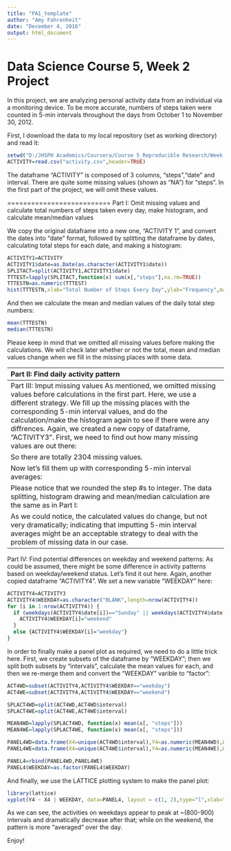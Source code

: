---
title: "PA1_template"
author: "Amy Fahrenheit"
date: "December 4, 2016"
output: html_document
---
Data Science Course 5, Week 2 Project
=====================================
In this project, we are analyzing personal activity data from an individual via a monitoring device. To be more accurate, numbers of steps taken were counted in 5-min intervals throughout the days from October 1 to November 30, 2012.

First, I download the data to my local repository (set as working directory) and read it:

```{r}
setwd("D:/JHSPH Academics/Coursera/Course 5_Reproducible Research/Week 2/RepData_PeerAssessment1")
ACTIVITY=read.csv("activity.csv",header=TRUE)
```

The dataframe "ACTIVITY" is composed of 3 columns, "steps","date" and interval. There are quite some missing values (shown as "NA") for "steps". In the first part of the project, we will omit these values.

==========================
Part I: Omit missing values and calculate total numbers of steps taken every day, make histogram, and calculate mean/median values

We copy the original dataframe into a new one, "ACTIVITY 1", and convert the dates into "date" format, followed by splitting the dataframe by dates, calculating total steps for each date, and making a histogram: 
```{r}
ACTIVITY1=ACTIVITY
ACTIVITY1$date=as.Date(as.character(ACTIVITY1$date))
SPLITACT=split(ACTIVITY1,ACTIVITY1$date)
TTTEST=lapply(SPLITACT,function(x) sum(x[,"steps"],na.rm=TRUE))
TTTESTN=as.numeric(TTTEST)
hist(TTTESTN,xlab="Total Number of Steps Every Day",ylab="Frequency",main="Histogram of Daily Step Total #")
```

And then we calculate the mean and median values of the daily total step numbers:
```{r}
mean(TTTESTN)
median(TTTESTN)
```

Please keep in mind that we omitted all missing values before making the calculations. We will check later whether or not the total, mean and median values change when we fill in the missing places with some data.

----------------------------------
Part II: Find daily activity pattern

Again, we create a new dataframe "ACTIVITY2" to avoid directly working on original one. We will split it by interval this time and plot daily activity pattern:

```{r}
ACTIVITY2=ACTIVITY1
SPLITACT2=split(ACTIVITY2,ACTIVITY2$interval)
MEANTEST=lapply(SPLITACT2, function(x) mean(x[,"steps"],na.rm=TRUE))
X1=unique(ACTIVITY2$interval)
Y1=as.numeric(MEANTEST)
plot(X1,Y1,type="l",xlab="Intervals",ylab="Average Steps", main="Daily Activity Pattern")
```

In order to figure out the exact 5-min interval for maximum average steps, we write a simple for loop:
```{r}
max(Y1)
ACT2=data.frame(X1,Y1)
nrow(ACT2)
for (i in 1:nrow(ACT2)) {
  if (ACT2$Y1[i]==max(ACT2$Y1)) {
    print(ACT2$X1[i])
  }
}
```
And we can find that the maximum average steps are taken by the 835 interval.

-----------------------------------------------------------------------------
Part III: Imput missing values
As mentioned, we omitted missing values before calculations in the first part. Here, we use a different strategy. We fill up the missing places with the corresponding 5-min interval values, and do the calculation/make the histogram again to see if there were any diffrences. 
Again, we created a new copy of dataframe, "ACTIVITY3". First, we need to find out how many missing values are out there:
```{r}
ACTIVITY3=ACTIVITY1
k=0
for (i in 1:nrow(ACTIVITY3)) {
   if (is.na(ACTIVITY3$steps[i])==TRUE) {
    k=k+1
  }
}
k
```

So there are totally 2304 missing values.

Now let's fill them up with corresponding 5-min interval averages:
```{r}
for (i in 1:nrow(ACTIVITY3)) {
  if (is.na(ACTIVITY3$steps[i]==TRUE)) {
    for (j in 1:nrow(ACT2)) {
      if (ACTIVITY3$interval[i]==ACT2$X1[j]) {
        ACTIVITY3$steps[i]=round(ACT2$Y1[j],0)
      }
    }
  }
}
```

Please notice that we rounded the step #s to integer.
The data splitting, histogram drawing and mean/median calculation are the same as in Part I:
```{r}
SPLITACT3=split(ACTIVITY3,ACTIVITY3$date)
TTTEST3=lapply(SPLITACT3, function(x) sum(x[,"steps"]))
TTTEST3N=as.numeric(TTTEST3)
hist(TTTEST3N,xlab="Total Number of Steps Every Day",ylab="Frequency",main="New Histogram of Daily Step Total #")
mean(TTTEST3N)
median(TTTEST3N)
```

As we could notice, the calculated values do change, but not very dramatically; indicating that imputting 5-min interval averages might be an acceptable strategy to deal with the problem of missing data in our case.

--------------------------------------------------
Part IV: Find potential differences on weekday and weekend patterns:
As could be assumed, there might be some difference in activity patterns based on weekday/weekend status. Let's find it out here.
Again, another copied dataframe "ACTIVITY4". We set a new variable "WEEKDAY" here:
```{r}
ACTIVITY4=ACTIVITY3
ACTIVITY4$WEEKDAY=as.character("BLANK",length=nrow(ACTIVITY4))
for (i in 1:nrow(ACTIVITY4)) {
  if (weekdays(ACTIVITY4$date[i])=="Sunday" || weekdays(ACTIVITY4$date[i])=="Saturday") {
    ACTIVITY4$WEEKDAY[i]="weekend"
  }
  else {ACTIVITY4$WEEKDAY[i]="weekday"}
}
```

In order to finally make a panel plot as required, we need to do a little trick here. First, we create subsets of the dataframe by "WEEKDAY"; then we split both subsets by "intervals", calculate the mean values for each, and then we re-merge them and convert the "WEEKDAY" varible to "factor":
```{r}
ACT4WD=subset(ACTIVITY4,ACTIVITY4$WEEKDAY=="weekday")
ACT4WE=subset(ACTIVITY4,ACTIVITY4$WEEKDAY=="weekend")

SPLACT4WD=split(ACT4WD,ACT4WD$interval)
SPLACT4WE=split(ACT4WE,ACT4WE$interval)

MEAN4WD=lapply(SPLACT4WD, function(x) mean(x[, "steps"]))
MEAN4WE=lapply(SPLACT4WE, function(x) mean(x[, "steps"]))

PANEL4WD=data.frame(X4=unique(ACT4WD$interval),Y4=as.numeric(MEAN4WD),WEEKDAY=as.character("weekday",length=length(MEAN4WD)))
PANEL4WE=data.frame(X4=unique(ACT4WE$interval),Y4=as.numeric(MEAN4WE),WEEKDAY=as.character("weekend",length=length(MEAN4WE)))

PANEL4=rbind(PANEL4WD,PANEL4WE)
PANEL4$WEEKDAY=as.factor(PANEL4$WEEKDAY)
```

And finally, we use the LATTICE plotting system to make the panel plot:
```{r}
library(lattice)
xyplot(Y4 ~ X4 | WEEKDAY, data=PANEL4, layout = c(1, 2),type="l",xlab="Interval",ylab="Average Steps", main="Weekly Pattern of Activity")
```

As we can see, the activities on weekdays appear to peak at ~(800-900) intervals and dramatically decrease after that; while on the weekend, the pattern is more "averaged" over the day.

Enjoy!







